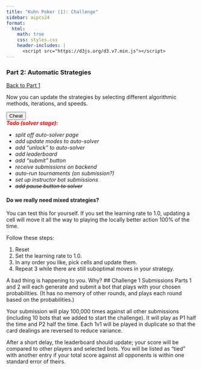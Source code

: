 ```yaml
---
title: "Kuhn Poker (1): Challenge"
sidebar: aipcs24
format:
  html:
    math: true
    css: styles.css
    header-includes: |
      <script src="https://d3js.org/d3.v7.min.js"></script>
---
```

### Part 2: Automatic Strategies
[Back to Part 1](1kuhn_challenge.qmd)

Now you can update the strategies by selecting different algorithmic methods, iterations, and speeds.

 
<script>
  function unlock_next() {
    document.getElementById("unlock_next").style.display = "";
    document.getElementById("cheat_unlock_next").style.display = "none";
  };
</script>
    
<button id="cheat_unlock_next" onclick="unlock_next()">Cheat</button>

<div id="unlock_next" style="display:none">
  <p><a href=https://www.youtube.com/watch?v=dQw4w9WgXcQ>Here</a> is the link to the next stage.</p>
</div>
    
<div id="tree_visualization_400b"></div>

<div style="display:none">
  <div style="display: inline-block; margin: 1em;">
      <button id="start_simulator" style="padding: 0.5em 1em;" onclick="startSimulator()">Run Solver</button>
  </div>
  <div style="display: inline-block; margin: 1em;">
      <label for="update_mode" style="margin-right: 0.5em;">Update mode:</label>
      <select id="update_mode" style="padding: 0.2em;">
          <option value="1.0" selected="selected">100% CFR</option>
          <option value="0.1">10% CFR</option>
          <option value="0.01">1% CFR</option>
          <option value="0.001">0.1% CFR</option>
          <option value="0.0001">0.0001% CFR</option>
          <option value="0.00001">0.00001% CFR</option>
      </select>
  </div>

<div style="display: inline-block; margin: 1em;">
    <label for="num_iterations" style="margin-right: 0.5em;">Iterations:</label>
    <select id="num_iterations" style="padding: 0.2em;">
        <option value="1" selected="selected">1</option>
        <option value="10">10</option>
        <option value="100">100</option>
        <option value="1000">1,000</option>
        <option value="10000">10,000</option>
        <option value="100000">100,000</option>
    </select>
</div>
      
<div style="display: inline-block; margin: 1em;">
    <label for="wait_per_step" style="margin-right: 0.5em;">Speed:</label>
    <select id="wait_per_step" style="padding: 0.2em;">
        <option value="0" selected="selected">Max</option>
        <option value="10">Fast</option>
        <option value="100">10/sec</option>
        <option value="1000">1/sec</option>
    </select>
</div>
      
<div style="display: inline-block; margin: 1em;">
    <label for="tolerance" style="margin-right: 0.5em;">Tolerance:</label>
    <select id="tolerance" style="padding: 0.2em;">
        <option value="0.01">0.01</option>
        <option value="0.03">0.03</option>
        <option value="0.1" selected="selected">0.1</option>
        <option value="0.3">0.3</option>
    </select>
</div>

</div>
    
<div id="subtree_visualization" style="max-width: 960px;"></div>
    
<em><strong style="color:red">Todo (solver stage):</strong> <ul>
      <li>split off auto-solver page</li>
      <li>add update modes to auto-solver</li>
      <li>add "unlock" to auto-solver</li>
      <li>add leaderboard</li>
      <li>add "submit" button</li>
      <li>receive submissions on backend</li>
      <li>auto-run tournaments (on submission?)</li>
      <li>set up instructor bot submissions</li>
      <li><del>add pause button to solver</del></li>
    </ul></em></p>

#### Do we really need mixed strategies?

You can test this for yourself. If you set the learning rate to 1.0, updating a cell will move it all the way to playing the locally better action 100% of the time.

Follow these steps:

1. Reset
2. Set the learning rate to 1.0.
3. In any order you like, pick cells and update them.
4. Repeat 3 while there are still suboptimal moves in your strategy.

A bad thing is happening to you. Why?
## Challenge 1 Submissions
Parts 1 and 2 will each generate and submit a bot that plays with your chosen probabilities. (It has no memory of other rounds, and plays each round based on the probabilities.) 

Your submission will play 100,000 times against all other submissions (including 10 bots that we added to start the challenge). It will play as P1 half the time and P2 half the time. Each 1v1 will be played in duplicate so that the card dealings are reversed to reduce variance. 

After a short delay, the leaderboard should update; your score will be compared to other players and selected bots. You will be listed as “tied” with another entry if your total score against all opponents is within one standard error of theirs.

<script src="index.js"></script>
<script>
  /* global create_tree */
  create_tree("tree_visualization_075", 0.75);
  create_tree("tree_visualization_100", 1.0);
  create_tree("tree_visualization_150", 1.50);
  create_tree("tree_visualization_175", 1.75);
  create_tree("tree_visualization_200", 2.0);
  create_tree("tree_visualization_250", 2.5);
  create_tree("tree_visualization_275", 2.75);
  create_tree("tree_visualization_300", 3.0);
  create_tree("tree_visualization_350", 3.5);
  create_tree("tree_visualization_400a", 4.0);
  create_tree("tree_visualization_400b", 4.0, true);
</script>
